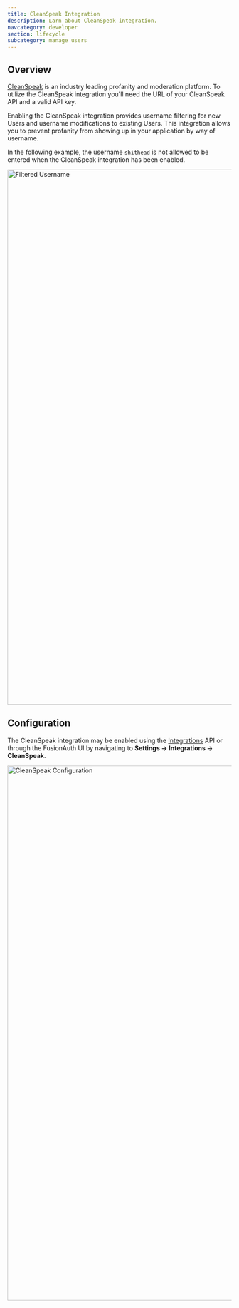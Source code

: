 ```yaml
---
title: CleanSpeak Integration
description: Larn about CleanSpeak integration.
navcategory: developer
section: lifecycle
subcategory: manage users
---
```


## Overview

[CleanSpeak](https://cleanspeak.com/) is an industry leading profanity and moderation platform. To utilize the CleanSpeak integration you'll need the URL of your CleanSpeak API and a valid API key.

Enabling the CleanSpeak integration provides username filtering for new Users and username modifications to existing Users. This integration allows you to prevent profanity from showing up in your application by way of username.

In the following example, the username `shithead` is not allowed to be entered when the CleanSpeak integration has been enabled.

<img src="/img/docs/lifecycle/manage-users/filtered-username.png" alt="Filtered Username" width="1200" role="shadowed" />

## Configuration

The CleanSpeak integration may be enabled using the [Integrations](/docs/apis/integrations) API or through the FusionAuth UI by navigating to <strong>Settings -> Integrations -> CleanSpeak</strong>.

<img src="/img/docs/lifecycle/manage-users/integration-cleanspeak.png" alt="CleanSpeak Configuration" width="1200" role="shadowed" />

